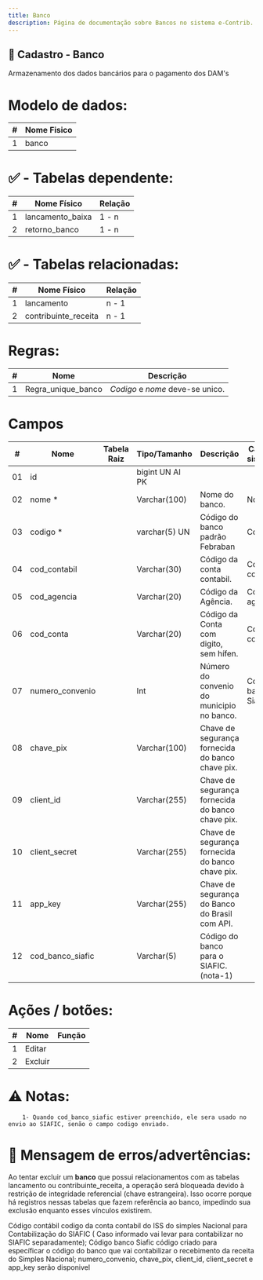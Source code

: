 ```yaml
---
title: Banco
description: Página de documentação sobre Bancos no sistema e-Contrib.
---
```

## 🏦 Cadastro - Banco  
Armazenamento dos dados bancários para o pagamento dos DAM's

# Modelo de dados:
 **\#**  |**Nome Fisico**               |
---------|------------------------------|
1        | banco                        |

#   ✅ - Tabelas dependente:
 **\#**  |**Nome Físico**               |   **Relação** |
---------|------------------------------|---------------|      
1        | lancamento_baixa             |     1 - n     |
2        | retorno_banco                |     1 - n     |

#   ✅ - Tabelas relacionadas:
 **\#**  |**Nome Físico**               |   **Relação** |
---------|------------------------------|---------------| 
1        | lancamento                   |     n - 1     |
2        | contribuinte_receita         |     n - 1     |



# Regras:
 **\#**  |**Nome**                      |   **Descrição**                                               |
---------|------------------------------|---------------------------------------------------------------|      
1        | Regra_unique_banco           |  *Codigo* e *nome* deve-se unico.                             |



#  Campos
 **\#**  | **Nome**                     | **Tabela Raiz**         | **Tipo/Tamanho**        | **Descrição**                                                                        | **Campo sistema**                      | 
---------|------------------------------|-------------------------|-------------------------|--------------------------------------------------------------------------------------|----------------------------------------|
01       | id                           |                         | bigint UN AI PK         |                                                                                      |                                        |
02       | nome *                       |                         | Varchar(100)            | Nome do banco.                                                                       | Nome                                   |
03       | codigo *                     |                         | varchar(5) UN           | Código do banco padrão Febraban                                                      | Código                                 |
04       | cod_contabil                 |                         | Varchar(30)             | Código da conta contabil.                                                            | Código contábil                        |
05       | cod_agencia                  |                         | Varchar(20)             | Código da Agência.                                                                   | Código agência                         |
06       | cod_conta                    |                         | Varchar(20)             | Código da Conta com digito, sem hífen.                                               | Código conta                           |
07       | numero_convenio              |                         | Int                     | Número do convenio do municipio no banco.                                            | Código banco Siafic                    | 
08       | chave_pix                    |                         | Varchar(100)            | Chave de segurança fornecida do banco chave pix.                                     ||
09       | client_id                    |                         | Varchar(255)            | Chave de segurança fornecida do banco chave pix.                                     || 
10       | client_secret                |                         | Varchar(255)            | Chave de segurança fornecida do banco chave pix.                                     ||
11       | app_key                      |                         | Varchar(255)            | Chave de segurança do Banco do Brasil com API.                                       ||
12       | cod_banco_siafic             |                         | Varchar(5)              | Código do banco para o SIAFIC. (nota-1)                                              ||

# Ações / botões:
 **\#**  |**Nome**                      |   **Função**  |
---------|------------------------------|---------------|
1        | Editar                       |               |
2        | Excluir                      |               |

# ⚠️ Notas: 

        1- Quando cod_banco_siafic estiver preenchido, ele sera usado no envio ao SIAFIC, senão o campo codigo enviado.       

# 📄 Mensagem de erros/advertências: 
Ao tentar excluir um **banco** que possui relacionamentos com as tabelas lancamento ou contribuinte_receita, a operação será bloqueada devido à restrição de integridade referencial (chave estrangeira). Isso ocorre porque há registros nessas tabelas que fazem referência ao banco, impedindo sua exclusão enquanto esses vínculos existirem.

Código contábil codigo da conta contabil do ISS do simples Nacional para Contabilização do SIAFIC ( Caso informado vai levar para contabilizar no SIAFIC separadamente);
Código banco Siafic código criado para específicar o código do banco que vai contabilizar o recebimento da receita do Simples Nacional;
numero_convenio, chave_pix, client_id, client_secret e app_key serão disponivel 
